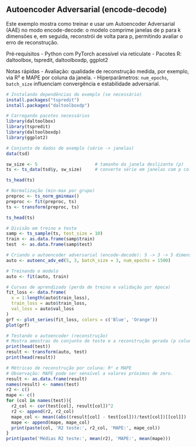 ## Autoencoder Adversarial (encode-decode)

Este exemplo mostra como treinar e usar um Autoencoder Adversarial (AAE) no modo encode-decode: o modelo comprime janelas de p para k dimensões e, em seguida, reconstrói de volta para p, permitindo avaliar o erro de reconstrução.

Pré‑requisitos
- Python com PyTorch acessível via reticulate
- Pacotes R: daltoolbox, tspredit, daltoolboxdp, ggplot2

Notas rápidas
- Avaliação: qualidade de reconstrução medida, por exemplo, via R² e MAPE por coluna da janela.
- Hiperparâmetros: `num_epochs`, `batch_size` influenciam convergência e estabilidade adversarial.

```r
# Instalando dependências do exemplo (se necessário)
install.packages("tspredit")
install.packages("daltoolboxdp")
```

```r
# Carregando pacotes necessários
library(daltoolbox)
library(tspredit)
library(daltoolboxdp)
library(ggplot2)
```

```r
# Conjunto de dados de exemplo (série -> janelas)
data(tsd)

sw_size <- 5                      # tamanho da janela deslizante (p)
ts <- ts_data(tsd$y, sw_size)     # converte série em janelas com p colunas

ts_head(ts)
```

```r
# Normalização (min-max por grupo)
preproc <- ts_norm_gminmax()
preproc <- fit(preproc, ts)
ts <- transform(preproc, ts)

ts_head(ts)
```

```r
# Divisão em treino e teste
samp <- ts_sample(ts, test_size = 10)
train <- as.data.frame(samp$train)
test  <- as.data.frame(samp$test)
```

```r
# Criando o autoencoder adversarial (encode-decode): 5 -> 3 -> 5 dimensões
auto <- autoenc_adv_ed(5, 3, batch_size = 3, num_epochs = 1500)

# Treinando o modelo
auto <- fit(auto, train)
```

```r
# Curvas de aprendizado (perda de treino e validação por época)
fit_loss <- data.frame(
  x = 1:length(auto$train_loss),
  train_loss = auto$train_loss,
  val_loss = auto$val_loss
)
grf <- plot_series(fit_loss, colors = c('Blue', 'Orange'))
plot(grf)
```

```r
# Testando o autoencoder (reconstrução)
# Mostra amostras do conjunto de teste e a reconstrução gerada (p colunas)
print(head(test))
result <- transform(auto, test)
print(head(result))
```

```r
# Métricas de reconstrução por coluna: R² e MAPE
# Observação: MAPE pode ser sensível a valores próximos de zero.
result <- as.data.frame(result)
names(result) <- names(test)
r2 <- c()
mape <- c()
for (col in names(test)){
  r2_col <- cor(test[col], result[col])^2
  r2 <- append(r2, r2_col)
  mape_col <- mean((abs((result[col] - test[col]))/test[col])[[col]])
  mape <- append(mape, mape_col)
  print(paste(col, 'R2 teste:', r2_col, 'MAPE:', mape_col))
}
print(paste('Médias R2 teste:', mean(r2), 'MAPE:', mean(mape)))
```

